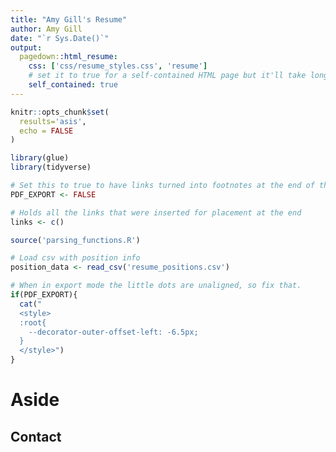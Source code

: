```yaml
---
title: "Amy Gill's Resume"
author: Amy Gill
date: "`r Sys.Date()`"
output:
  pagedown::html_resume:
    css: ['css/resume_styles.css', 'resume']
    # set it to true for a self-contained HTML page but it'll take longer to render
    self_contained: true
---
```


```r
knitr::opts_chunk$set(
  results='asis', 
  echo = FALSE
)

library(glue)
library(tidyverse)

# Set this to true to have links turned into footnotes at the end of the document
PDF_EXPORT <- FALSE

# Holds all the links that were inserted for placement at the end
links <- c()

source('parsing_functions.R')

# Load csv with position info
position_data <- read_csv('resume_positions.csv')
```


```r
# When in export mode the little dots are unaligned, so fix that. 
if(PDF_EXPORT){
  cat("
  <style>
  :root{
    --decorator-outer-offset-left: -6.5px;
  }
  </style>")
}
```


Aside
================================================================================

Contact {#contact}
--------------------------------------------------------------------------------


- <i class="fa fa-envelope"></i> gill.signals@gmail.com
- <i class="fa fa-link"></i> [amygill.net](http://amygill.net/)
- <i class="fa fa-github"></i> [github.com/gillsignals](http://github.com/gillsignals)
- <i class="fa fa-phone"></i> (847) 477-3100
- <i class="fa fa-linkedin"></i> [linkedin.com/in/amy-gill-29693244/](https://www.linkedin.com/in/amy-gill-29693244/)



Skills {#skills}
--------------------------------------------------------------------------------

- <i class="fa fa-laptop"></i> **Programming**: R, Bioconductor, Python, GitHub, HTML
- <i class="fa fa-flask"></i> **Laboratory**: Cell culture, western blot, genotyping, qRT-PCR, primer design, flow cytometry, transfection, lentivirus production, mouse husbandry, zebrafish husbandry
- <i class="fa fa-lightbulb-o"></i> **Other**: Science teaching, science writing, data analysis, data visualization, statistics, machine learning, experimental design


Credentials
--------------------------------------------------------------------------------

- <i class="fa fa-chart-area"></i> [HarvardX Data Science Professional Certificate](https://www.edx.org/professional-certificate/harvardx-data-science)
- <i class="fa fa-drivers-license"></i> Professional Educator License (IL): Secondary Biology, Secondary Chemistry


Disclaimer {#disclaimer}
--------------------------------------------------------------------------------

Made with the R package [**pagedown**](https://github.com/rstudio/pagedown). 

The source code is available at [github.com/gillsignals/cv](https://github.com/gillsignals/cv).

See the full version of this CV with links at [amygill.net/cv](http://amygill.net/cv).

Last updated on `r Sys.Date()`.


Main
================================================================================

Amy Gill {#title}
--------------------------------------------------------------------------------
My career goals are to advance personalized cancer therapy with data-driven systems biology and improve quantitative biology education resources. I currently seek a doctoral program to enhance my bioinformatics skills, practice teaching and perform patient-centered research.

Education {data-icon=graduation-cap data-concise=true}
--------------------------------------------------------------------------------

```r
print_section(position_data, 'education')
```


Research Experience {data-icon=flask}
--------------------------------------------------------------------------------

```r
print_section(position_data, 'research_positions')
```


:::aside

Peer-reviewed Publications
--------------------------------------------------------------------------------
- [Splicing modulation sensitizes chronic lymphocytic leukemia cells to venetoclax by remodeling mitochondrial apoptotic dependencies](https://www.ncbi.nlm.nih.gov/pubmed/30282833). Ten Hacken E et al. (2018), JCI Insight 3(19).
- [Identification of Novel Protein Expression Changes Following Cisplatin Treatment and Application to Combination Therapy](https://www.ncbi.nlm.nih.gov/pubmed/28902521). Stark AL et al (2017). Journal of Proteome Research, 16(11): 4227-4236.
- [Truncated DNMT3B isoform DNMT3B7 suppresses growth, induces differentiation, and alters DNA methylation in human neuroblastoma.](https://www.ncbi.nlm.nih.gov/pubmed/22815530). Ostler KR et al (2012). Cancer Research 72(18): 4714-23.


Posters and Presentations
--------------------------------------------------------------------------------
- [The role of PRDM1 in protection against radiogenic breast cancer.](https://github.com/gillsignals/science-docs/blob/master/prdm1_talk_140305.pptx) Oral presentation, Dept. Pediatric Hem/Onc, UChicago (2014).
- The role of Blimp1 in protection against ionizing radiation in breast cells. Poster, Biomedical Sciences Retreat, UChicago (2014).
- Systems analysis of cytarabine response and resistance in hematopoietic cells. Poster, Biomedical Sciences Retreat, UChicago (2013).
:::

Teaching Experience {data-icon=chalkboard-teacher}
--------------------------------------------------------------------------------

```r
print_section(position_data, 'teaching_positions')
```




```r
if(PDF_EXPORT){
  cat("
  
Links {data-icon=link}
--------------------------------------------------------------------------------

<br>


")
  
  walk2(links, 1:length(links), function(link, index){
    print(glue('{index}. {link}'))
  })
}
```


